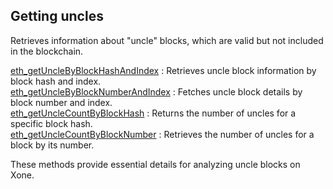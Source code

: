 

<Meta
  title="Xone getting uncles info | dRPC"
/>

## Getting uncles

Retrieves information about "uncle" blocks, which are valid but not included in the blockchain.

[eth_getUncleByBlockHashAndIndex](/openapi/gettinguncles/eth_getUncleByBlockHashAndIndex) : Retrieves uncle block information by block hash and index. \
[eth_getUncleByBlockNumberAndIndex](/openapi/gettinguncles/eth_getUncleByBlockNumberAndIndex) : Fetches uncle block details by block number and index. \
[eth_getUncleCountByBlockHash](/openapi/gettinguncles/eth_getUncleCountByBlockHash) : Returns the number of uncles for a specific block hash. \
[eth_getUncleCountByBlockNumber](/openapi/gettinguncles/eth_getUncleCountByBlockNumber) : Retrieves the number of uncles for a block by its number.

These methods provide essential details for analyzing uncle blocks on Xone.

